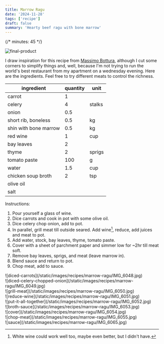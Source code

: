 ```yaml
---
title: Marrow Ragu
date: '2024-11-28'
tags: ['recipe']
draft: false
summary: 'Hearty beef ragu with bone marrow'
---
```


{/* minutes: 45 */}

![final-product](/static/images/recipes/marrow-ragu/IMG_6067.jpg)

I draw inspiration for this recipe from
[Massimo Bottura](https://en.wikipedia.org/wiki/Massimo_Bottura),
although I cut some corners to simplify things and, well, because I'm not trying to run the world's best
restaurant from my apartment on a wednesday evening.
Here are the ingredients. Feel free to try different meats to control the richness.

| ingredient            |   quantity | unit   |
|-----------------------|------------|--------|
| carrot                |        1   |        |
| celery                |        4   | stalks |
| onion                 |        0.5 |        |
| short rib, boneless   |        0.5 | kg     |
| shin with bone marrow |        0.5 | kg     |
| red wine              |        1   | cup    |
| bay leaves            |        2   |        |
| thyme                 |        2   | sprigs |
| tomato paste          |      100   | g      |
| water                 |        1.5 | cup    |
| chicken soup broth    |        2   | tsp    |
| olive oil             |            |        |
| salt                  |            |        |

Instructions:

1. Pour yourself a glass of wine.
2. Dice carrots and cook in pot with some olive oil.
3. Dice celery chop onion, add to pot.
4. In parallel, grill meat till outside seared. Add wine[^1], reduce, add juices and meat to pot.
5. Add water, stock, bay leaves, thyme, tomato paste.
6. Cover with a sheet of parchment paper and simmer low for ~2hr till meat soft.
7. Remove bay leaves, sprigs, and meat (leave marrow in).
8. Blend sauce and return to pot.
9. Chop meat, add to sauce.

<div className="-mx-2 flex flex-wrap overflow-hidden xl:-mx-2">
  <div className="my-1 w-full overflow-hidden px-2 xl:my-1 xl:w-1/3 xl:px-2">
    ![diced-carrots](/static/images/recipes/marrow-ragu/IMG_6048.jpg)
  </div>
  <div className="my-1 w-full overflow-hidden px-2 xl:my-1 xl:w-1/3 xl:px-2">
    ![diced-celery-chopped-onion](/static/images/recipes/marrow-ragu/IMG_6049.jpg)
  </div>
  <div className="my-1 w-full overflow-hidden px-2 xl:my-1 xl:w-1/3 xl:px-2">
    ![grill-meat](/static/images/recipes/marrow-ragu/IMG_6050.jpg)
  </div>
  <div className="my-1 w-full overflow-hidden px-2 xl:my-1 xl:w-1/3 xl:px-2">
    ![reduce-wine](/static/images/recipes/marrow-ragu/IMG_6051.jpg)
  </div>
  <div className="my-1 w-full overflow-hidden px-2 xl:my-1 xl:w-1/3 xl:px-2">
    ![put-it-all-together](/static/images/recipes/marrow-ragu/IMG_6052.jpg)
  </div>
  <div className="my-1 w-full overflow-hidden px-2 xl:my-1 xl:w-1/3 xl:px-2">
    ![broth-sauce](/static/images/recipes/marrow-ragu/IMG_6053.jpg)
  </div>
  <div className="my-1 w-full overflow-hidden px-2 xl:my-1 xl:w-1/3 xl:px-2">
    ![cover](/static/images/recipes/marrow-ragu/IMG_6054.jpg)
  </div>
  <div className="my-1 w-full overflow-hidden px-2 xl:my-1 xl:w-1/3 xl:px-2">
    ![chop-meat](/static/images/recipes/marrow-ragu/IMG_6055.jpg)
  </div>
  <div className="my-1 w-full overflow-hidden px-2 xl:my-1 xl:w-1/3 xl:px-2">
    ![sauce](/static/images/recipes/marrow-ragu/IMG_6065.jpg)
  </div>
</div>


[^1]: White wine could work well too, maybe even better, but I didn't have.